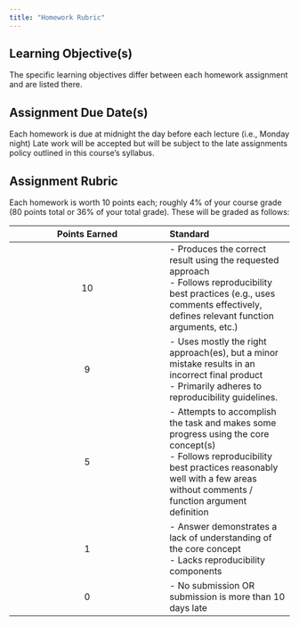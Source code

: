 ```yaml
---
title: "Homework Rubric"
---
```


## Learning Objective(s)

The specific learning objectives differ between each homework assignment and are listed there.

## Assignment Due Date(s)

Each homework is due at midnight the day before each lecture (i.e., Monday night) Late work will be accepted but will be subject to the late assignments policy outlined in this course’s syllabus.

## Assignment Rubric

Each homework is worth 10 points each; roughly 4% of your course grade (80 points total or 36% of your total grade). These will be graded as follows:

| Points Earned | Standard |
| :---: |:--- |
| 10 | - Produces the correct result using the requested approach </br> - Follows reproducibility best practices (e.g., uses comments effectively, defines relevant function arguments, etc.) |
| 9 | - Uses mostly the right approach(es), but a minor mistake results in an incorrect final product </br> - Primarily adheres to reproducibility guidelines. |
| 5 | - Attempts to accomplish the task and makes some progress using the core concept(s) </br> - Follows reproducibility best practices reasonably well with a few areas without comments / function argument definition |
| 1 | - Answer demonstrates a lack of understanding of the core concept </br> - Lacks reproducibility components |
| 0 | - No submission OR submission is more than 10 days late |

